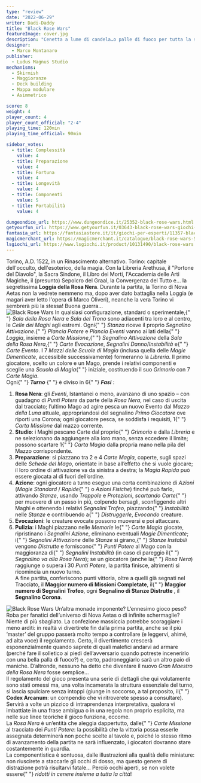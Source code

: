 ```yaml
---
type: "review"
date: "2022-06-29"
writer: Dadi-Daddy
title: "Black Rose Wars"
featureImage: cover.jpg
description: "Cenetta a lume di candela…o palle di fuoco per tutta la sera?"
designer:
  - Marco Montanaro
publisher:
  - Ludus Magnus Studio
mechanisms:
  - Skirmish
  - Maggioranze
  - Deck building
  - Mappa modulare
  - Asimmetrico

score: 8
weight: 4
player_count: 4
player_count_official: "2-4"
playing_time: 120min
playing_time_official: 90min

sidebar_votes:
  - title: Complessità
    value: 4
  - title: Preparazione
    value: 4
  - title: Fortuna
    value: 4
  - title: Longevità
    value: 4
  - title: Componenti
    value: 5
  - title: Portabilità
    value: 4

dungeondice_url: https://www.dungeondice.it/25352-black-rose-wars.html
getyourfun_url: https://www.getyourfun.it/03643-black-rose-wars-giochi-da-tavolo-di-guerra.html
fantasia_url: https://fantasiastore.it/it/giochi-per-esperti/11357-black-rose-wars-ita.html
magicmerchant_url: https://magicmerchant.it/catalogue/black-rose-wars-52390/
lsgiochi_url: https://www.lsgiochi.it/product/10131490/black-rose-wars
---
```


<Setting>
  Torino, A.D. 1522, in un Rinascimento alternativo. Torino: capitale
  dell'occulto, dell'esoterico, della magia. Con la Libreria Arethusa, il
  "Portone del Diavolo", la Sacra Sindone, il Libro dei Morti, l'Accademia delle
  Arti Magiche, il (presunto) Sepolcro del Graal, la Convergenza del Tutto e… la
  segretissima <strong>Loggia della Rosa Nera</strong>. Durante la partita, la
  Torino di Nova Aetas non la vedrete nemmeno ma, dopo aver dato battaglia nella
  Loggia (e magari aver letto l'opera di Marco Oliveri), neanche la vera Torino
  vi sembrerà più la stessa! Buona guerra…
  <br />
</Setting>

<img src="./game1.jpg" alt="Black Rose Wars" />

<Rules>
  In qualsiasi configurazione, standard o sperimentale,{" "}
  <em>Sala della Rosa Nera</em> e <em>Sala del Trono</em> sono adiacenti tra
  loro e al centro, le <em>Celle dei Maghi</em> agli estremi. Ogni{" "}
  <em>Stanza</em> riceve il proprio <em>Segnalino Attivazione</em>.{" "}
  <em>Plancia Potere</em> e <em>Plancia Eventi</em> vanno ai lati della{" "}
  <em>Loggia</em>, insieme a <em>Carte Missione</em>,{" "}
  <em>Segnalino Attivazione</em> della <em>Sala della Rosa Nera</em>,{" "}
  <em>Carte Evocazione</em>, <em>Segnalini Danno</em>/<em>Instabilità</em> e{" "}
  <em>Carte Evento</em>. I 7 <em>Mazzi delle Scuole di Magia</em> (inclusa
  quella delle <em>Magie Dimenticate</em>, accessibile successivamente)
  formeranno la <em>Libreria</em>. Il primo giocatore, scelto un colore e un
  Mago, prende i relativi componenti e sceglie una <em>Scuola di Magia</em>{" "}
  iniziale, costituendo il suo <em>Grimorio</em> con 7 <em>Carte Magia</em>.
  <br />
  Ogni{" "}
  <em>
    <strong>Turno</strong>
  </em>{" "}
  è diviso in 6{" "}
  <em>
    <strong>Fasi</strong>
  </em>
  :<br />
  <ol>
    <li>
      <strong>Rosa Nera</strong>: gli <em>Eventi</em>, Istantanei o meno,
      avanzano di uno spazio – con guadagno di <em>Punti Potere</em> da parte
      della <em>Rosa Nera</em>, nel caso di uscita dal tracciato; l’ultimo Mago
      ad agire pesca un nuovo Evento dal <em>Mazzo della Luna</em> attuale,
      appropriandosi del segnalino <em>Primo Giocatore</em> ove riporti una
      Corona; ogni giocatore pesca, se soddisfa i requisiti, 1{" "}
      <em>Carta Missione</em> dal mazzo corrente.
    </li>
    <li>
      <strong>Studio</strong>: i Maghi pescano Carte dal proprio{" "}
      <em>Grimorio</em> e dalla <em>Libreria</em> e ne selezionano da aggiungere
      alla loro mano, senza eccedere il limite; possono scartare 1{" "}
      <em>Carta Magia</em> dalla propria mano nella pila del Mazzo
      corrispondente.
    </li>
    <li>
      <strong>Preparazione</strong>: si piazzano tra 2 e 4 <em>Carte Magia</em>,
      coperte, sugli spazi delle <em>Schede del Mago</em>, orientate in base
      all’effetto che si vuole giocare; il loro ordine di attivazione va da
      sinistra a destra; la <em>Magia Rapida</em> può essere giocata al di fuori
      dell’ordine.
    </li>
    <li>
      <strong>Azione</strong>: ogni giocatore a turno esegue una certa
      combinazione di <em>Azioni</em> (<em>Magie Standard</em> / <em>Rapide</em>{" "}
      o <em>Azioni Fisiche</em>) finché può farlo, attivando<em> Stanze</em>,
      usando <em>Trappole</em> e <em>Protezioni</em>, <em>scartando Carte</em>{" "}
      per muovere di un passo in più, colpendo bersagli, sconfiggendo altri
      Maghi e ottenendo i relativi <em>Segnalini Trofeo</em>, piazzando{" "}
      <em>Instabilità</em> nelle <em>Stanze</em> e contribuendo a{" "}
      <em>Distruggerle</em>, <em>Evocando</em> creature.
    </li>
    <li>
      <strong>Evocazioni</strong>: le creature evocate possono muoversi e poi
      attaccare.
    </li>
    <li>
      <strong>Pulizia</strong>: i Maghi piazzano nelle <em>Memorie</em> le{" "}
      <em>Carte Magia</em> giocate, ripristinano i <em>Segnalini Azione</em>,
      eliminano eventuali <em>Magie Dimenticate</em>; i{" "}
      <em>Segnalini Attivazione</em> delle <em>Stanze</em> si girano,{" "}
      <em>Stanze Instabili</em> vengono <em>Distrutte</em> e forniscono{" "}
      <em>Punti Potere </em>al Mago con la maggioranza di{" "}
      <em>Segnalini Instabilità</em> (in caso di pareggio il{" "}
      <em>Segnalino va alla Rosa Nera</em>); se un giocatore (anche la{" "}
      <em>Rosa Nera</em>) raggiunge o supera i 30 <em>Punti Potere</em>, la
      partita finisce, altrimenti si ricomincia un nuovo turno.
      <br />A fine partita, conferiscono punti vittoria, oltre a quelli già segnati
      nel Tracciato, il <strong>Maggior numero di Missioni Completate</strong>, il{" "}
      <strong>Maggior numero di Segnalini Trofeo</strong>, ogni <strong>
        Segnalino di Stanze Distrutte
      </strong>, il <strong>Segnalino Corona</strong>.
    </li>
  </ol>
</Rules>

<img src="./game2.jpg" alt="Black Rose Wars" />

<Feedback>
  Un’altra monade imponente? L’ennesimo gioco peso? Roba per fanatici
  dell’universo di Nova Aetas o di infinite schermaglie? Niente di più
  sbagliato. La confezione massiccia potrebbe scoraggiare i meno arditi: in
  realtà vi divertirete fin dalla prima partita, anche se il più ‘master’ del
  gruppo passerà molto tempo a controllare (e leggervi, ahimé, ad alta voce) il
  regolamento. Certo, il divertimento crescerà esponenzialmente quando saprete
  di quali malefici andarvi ad armare (perché fare il solletico ai piedi
  dell’avversario quando potreste incenerirlo con una bella palla di fuoco?) e,
  certo, padroneggiarlo sarà un altro paio di maniche. D’altronde, nessuno ha
  detto che diventare il nuovo <em>Gran Maestro della Rosa Nera</em> fosse
  semplice…
  <br />
  Il regolamento del gioco presenta una serie di dettagli che qui volutamente
  sono stati omessi ma, una volta incamerata la struttura essenziale del turno,
  si lascia spulciare senza intoppi (giunge in soccorso, a tal proposito, il{" "}
  <strong>Codex Arcanum</strong>: un compendio che vi ritroverete spesso a
  consultare). Servirà a volte un pizzico di intraprendenza interpretativa,
  qualora vi imbattiate in una frase ambigua o in una regola non proprio
  esplicita, ma nelle sue linee teoriche il gioco funziona, eccome.
  <br />
  La <em>Rosa Nera</em> è un’entità che aleggia dappertutto, dalle{" "}
  <em>Carte Missione</em> al tracciato dei <em>Punti Potere</em>: la possibilità
  che la vittoria possa esserle assegnata determinerà non poche scelte al tavolo
  e, poiché lo stesso ritmo di avanzamento della partita ne sarà influenzato, i
  giocatori dovranno stare costantemente in guardia.
  <br />
  La componentistica è sontuosa, dalle illustrazioni alla qualità delle
  miniature: non riuscirete a staccarle gli occhi di dosso, ma questo genere di
  distrazione potrà risultarvi fatale… Perciò occhi aperti, se non volete essere{" "}
  <em>ridotti in cenere insieme a tutta la città</em>!
</Feedback>

<Instagram id="CfYrQrAjgms" />
